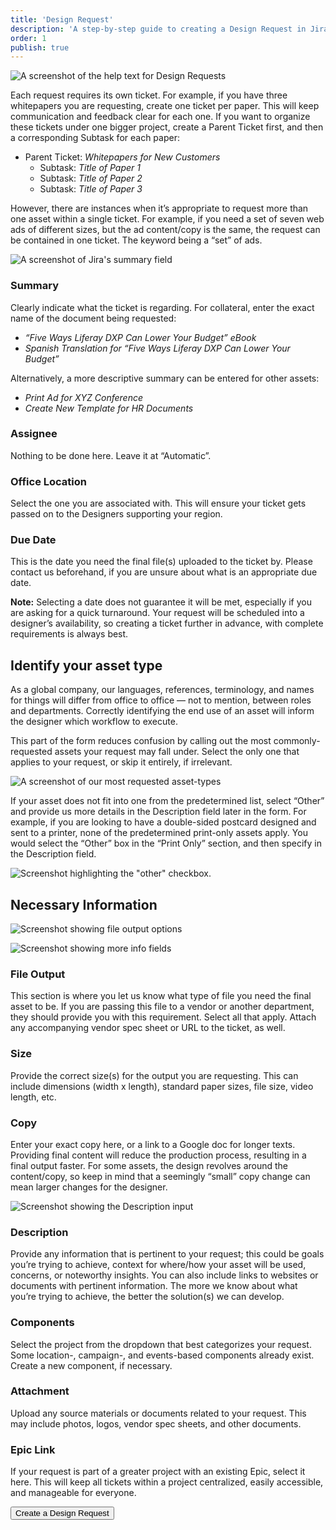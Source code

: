 ```yaml
---
title: 'Design Request'
description: 'A step-by-step guide to creating a Design Request in Jira'
order: 1
publish: true
---
```



![A screenshot of the help text for Design Requests](/images/request.png "One request? One ticket.")

Each request requires its own ticket. For example, if you have three whitepapers you are requesting, create one ticket per paper. This will keep communication and feedback clear for each one. If you want to organize these tickets under one bigger project, create a Parent Ticket first, and then a corresponding Subtask for each paper:

*   Parent Ticket: _Whitepapers for New Customers_
    *   Subtask: _Title of Paper 1_
    *   Subtask: _Title of Paper 2_
    *   Subtask: _Title of Paper 3_

However, there are instances when it’s appropriate to request more than one asset within a single ticket. For example, if you need a set of seven web ads of different sizes, but the ad content/copy is the same, the request can be contained in one ticket. The keyword being a “set” of ads.


![A screenshot of Jira's summary field](/images/summary.png "Use the summary to provide a...summary.")

### Summary

Clearly indicate what the ticket is regarding. For collateral, enter the exact name of the document being requested:



*   _“Five Ways Liferay DXP Can Lower Your Budget” eBook_
*   _Spanish Translation for “Five Ways Liferay DXP Can Lower Your Budget”_

Alternatively, a more descriptive summary can be entered for other assets:



*   _Print Ad for XYZ Conference_
*   _Create New Template for HR Documents_


### Assignee

Nothing to be done here. Leave it at “Automatic”.


### Office Location

Select the one you are associated with. This will ensure your ticket gets passed on to the Designers supporting your region.


### Due Date

This is the date you need the final file(s) uploaded to the ticket by. Please contact us beforehand, if you are unsure about what is an appropriate due date.

**Note:** Selecting a date does not guarantee it will be met, especially if you are asking for a quick turnaround. Your request will be scheduled into a designer’s availability, so creating a ticket further in advance, with complete requirements is always best.


## Identify your asset type

As a global company, our languages, references, terminology, and names for things will differ from office to office — not to mention, between roles and departments. Correctly identifying the end use of an asset will inform the designer which workflow to execute. 

This part of the form reduces confusion by calling out the most commonly-requested assets your request may fall under. Select the only one that applies to your request, or skip it entirely, if irrelevant.



![A screenshot of our most requested asset-types](/images/asset-type.png "Choose only one — or skip if applicable.")


If your asset does not fit into one from the predetermined list, select “Other” and provide us more details in the Description field later in the form. For example, if you are looking to have a double-sided postcard designed and sent to a printer, none of the predetermined print-only assets apply. You would select the “Other” box in the “Print Only” section, and then specify in the Description field.




![Screenshot highlighting the "other" checkbox.](/images/other.png "The catch-all.")



## Necessary Information


![Screenshot showing file output options](/images/output.png "Choose the filetype")


![Screenshot showing more info fields](/images/dimensions-copy.png "Add applicable dimensions and copy")



### File Output

This section is where you let us know what type of file you need the final asset to be. If you are passing this file to a vendor or another department, they should provide you with this requirement. Select all that apply. Attach any accompanying vendor spec sheet or URL to the ticket, as well.


### Size

Provide the correct size(s) for the output you are requesting. This can include dimensions (width x length), standard paper sizes, file size, video length, etc.


### Copy

Enter your exact copy here, or a link to a Google doc for longer texts. Providing final content will reduce the production process, resulting in a final output faster. For some assets, the design revolves around the content/copy, so keep in mind that a seemingly “small” copy change can mean larger changes for the designer.


![Screenshot showing the Description input](/images/description.png "Enter or link your content")



### Description

Provide any information that is pertinent to your request; this could be goals you’re trying to achieve, context for where/how your asset will be used, concerns, or noteworthy insights. You can also include links to websites or documents with pertinent information. The more we know about what you’re trying to achieve, the better the solution(s) we can develop.


### Components

Select the project from the dropdown that best categorizes your request. Some location-, campaign-, and events-based components already exist. Create a new component, if necessary.


### Attachment

Upload any source materials or documents related to your request. This may include photos, logos, vendor spec sheets, and other documents.


### Epic Link

If your request is part of a greater project with an existing Epic, select it here. This will keep all tickets within a project centralized, easily accessible, and manageable for everyone.


<Button sx={{my:5}} href='https://issues.liferay.com/secure/CreateIssueDetails!init.jspa?pid=10780&issuetype=17'>Create a Design Request</Button>